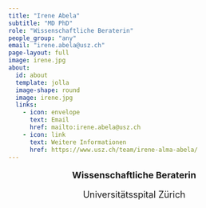 ```yaml
---
title: "Irene Abela"
subtitle: "MD PhD"
role: "Wissenschaftliche Beraterin"
people_group: "any"
email: "irene.abela@usz.ch"
page-layout: full
image: irene.jpg
about: 
  id: about
  template: jolla
  image-shape: round
  image: irene.jpg
  links:
    - icon: envelope
      text: Email
      href: mailto:irene.abela@usz.ch
    - icon: link
      text: Weitere Informationen 
      href: https://www.usz.ch/team/irene-alma-abela/
---
```


<div style="text-align: center;">
  <p style="font-size: 18px; font-weight: bold;">Wissenschaftliche Beraterin</p>
  <p style="font-size: 18px;">Universitätsspital Zürich</p>
</div>
